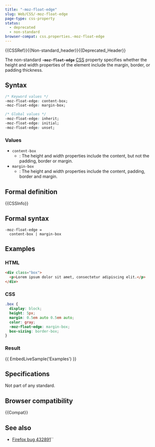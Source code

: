 ---
title: "-moz-float-edge"
slug: Web/CSS/-moz-float-edge
page-type: css-property
status:
  - deprecated
  - non-standard
browser-compat: css.properties.-moz-float-edge
---

{{CSSRef}}{{Non-standard_header}}{{Deprecated_Header}}

The non-standard **`-moz-float-edge`** [CSS](/en-US/docs/Web/CSS) property specifies whether the height and width properties of the element include the margin, border, or padding thickness.

## Syntax

```css
/* Keyword values */
-moz-float-edge: content-box;
-moz-float-edge: margin-box;

/* Global values */
-moz-float-edge: inherit;
-moz-float-edge: initial;
-moz-float-edge: unset;
```

### Values

- `content-box`
  - : The height and width properties include the content, but not the padding, border or margin.
- `margin-box`
  - : The height and width properties include the content, padding, border and margin.

## Formal definition

{{CSSInfo}}

## Formal syntax

```plain
-moz-float-edge =
  content-box | margin-box
```

## Examples

### HTML

```html
<div class="box">
  <p>Lorem ipsum dolor sit amet, consectetur adipiscing elit.</p>
</div>
```

### CSS

```css
.box {
  display: block;
  height: 5px;
  margin: 0.5em auto 0.5em auto;
  color: gray;
  -moz-float-edge: margin-box;
  box-sizing: border-box;
}
```

### Result

{{ EmbedLiveSample('Examples') }}

## Specifications

Not part of any standard.

## Browser compatibility

{{Compat}}

## See also

- [Firefox bug 432891](https://bugzil.la/432891)``
